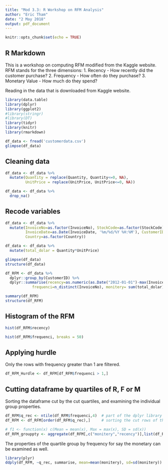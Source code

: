 ```yaml
---
title: "Mod 3.3: R Workshop on RFM Analysis"
author: "Eric Tham"
date: "2 May 2018"
output: pdf_document
---
```


```r
knitr::opts_chunk$set(echo = TRUE)
```

## R Markdown
This is a workshop on computing RFM modified from the Kaggle website. \url{https://www.kaggle.com/hendraherviawan/customer-segmentation-using-rfm-analysis-r}
RFM stands for the three dimensions:
1. Recency - How recently did the customer purchase?
2. Frequency - How often do they purchase?
3. Monetary Value - How much do they spend?

Reading in the data that is downloaded from Kaggle website. 
```r
library(data.table)
library(dplyr)
library(ggplot2)
#library(stringr)
#library(DT)
library(tidyr)
library(knitr)
library(rmarkdown)

df_data <- fread('customerdata.csv')
glimpse(df_data)
```

## Cleaning data  
```r
df_data <- df_data %>% 
  mutate(Quantity = replace(Quantity, Quantity<=0, NA),
         UnitPrice = replace(UnitPrice, UnitPrice<=0, NA))

df_data <- df_data %>%
  drop_na()
```

## Recode variables
```r
df_data <- df_data %>% 
  mutate(InvoiceNo=as.factor(InvoiceNo), StockCode=as.factor(StockCode), 
         InvoiceDate=as.Date(InvoiceDate, '%m/%d/%Y %H:%M'), CustomerID=as.factor(CustomerID), 
         Country=as.factor(Country))

df_data <- df_data %>% 
  mutate(total_dolar = Quantity*UnitPrice)

glimpse(df_data)
structure(df_data)
```

```r
df_RFM <- df_data %>% 
  dplyr::group_by(CustomerID) %>% 
  dplyr::summarise(recency=as.numeric(as.Date("2012-01-01")-max(InvoiceDate)),
            frequenci=n_distinct(InvoiceNo), monitery= sum(total_dolar)/n_distinct(InvoiceNo)) 

summary(df_RFM)
structure(df_RFM)

```
## Histogram of the RFM
```r
hist(df_RFM$recency)
```
```r
hist(df_RFM$frequenci, breaks = 50)
```
## Applying hurdle
Only the rows with frequency greater than 1 are filtered.
```r
df_RFM_Hurdle <- df_RFM[df_RFM$frequenci > 1,]
```

## Cutting dataframe by quartiles of R, F or M
Sorting the dataframe cut by the cut quartiles, and examining the individual group properties. 
```r
df_RFM$q_rec <- ntile(df_RFM$frequenci,4)  # part of the dplyr library
df_RFM <- df_RFM[order(df_RFM$q_rec),]     # sorting the cut rows of the RFM

# f1 <- function(x) c(Mean = mean(x), Max = max(x), SD = sd(x))
df_RFM_grouppty <- aggregate(df_RFM[,c("monitery","recency")],list(df_RFM$q_rec), mean)
```
The properties of the quartile group by frequency for say the monetary can be examined as well.
```r
library(plyr)
ddply(df_RFM, ~q_rec, summarise, mean=mean(monitery), sd=sd(monitery))
```

